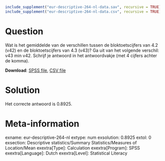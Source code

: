 ```{r, echo = FALSE, results = "hide"}
include_supplement("eur-descriptive-264-nl-data.sav", recursive = TRUE)
include_supplement("eur-descriptive-264-nl-data.csv", recursive = TRUE)
```

Question
========
Wat is het gemiddelde van de verschillen tussen de bloktoetscijfers van 4.2 (v42) en de bloktoetscijfers van 4.3 (v43)? Ga uit van het volgende verschil: v43 min v42. Schrijf je antwoord in het antwoordvakje (met 4 cijfers achter de komma).

**Download**: [SPSS file](eur-descriptive-264-nl-data.sav), [CSV file](eur-descriptive-264-nl-data.csv)


Solution
========
Het correcte antwoord is 0.8925.


Meta-information
================
exname: eur-descriptive-264-nl
extype: num
exsolution: 0.8925
extol: 0
exsection: Descriptive statistics/Summary Statistics/Measures of Location/Mean
exextra[Type]: Calculation
exextra[Program]: SPSS
exextra[Language]: Dutch
exextra[Level]: Statistical Literacy